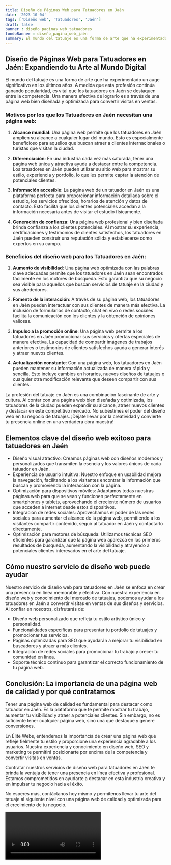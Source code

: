 ```yaml
---
title: Diseño de Páginas Web para Tatuadores en Jaén
date: '2023-10-04'
tags: ['Diseño web', 'Tatuadores', 'Jaén']
draft: false
banner : diseño_paginas_web_tatuadores
fondoBanner : diseño_pagina_web_jaén
summary: El mundo del tatuaje es una forma de arte que ha experimentado un auge significativo en los últimos años. A medida que esta profesión continúa ganando popularidad, es vital que los tatuadores en Jaén se destaquen entre la competencia. Una manera efectiva de lograrlo es a través de una página web bien diseñada y optimizada para convertir visitas en ventas.
---
```


## Diseño de Páginas Web para Tatuadores en Jaén: Expandiendo tu Arte al Mundo Digital

El mundo del tatuaje es una forma de arte que ha experimentado un auge significativo en los últimos años. A medida que esta profesión continúa ganando popularidad, es vital que los tatuadores en Jaén se destaquen entre la competencia. Una manera efectiva de lograrlo es a través de una página web bien diseñada y optimizada para convertir visitas en ventas.

### Motivos por los que los Tatuadores en Jaén necesitan una página web:

1. **Alcance mundial**: Una página web permite que los tatuadores en Jaén amplíen su alcance a cualquier lugar del mundo. Esto es especialmente beneficioso para aquellos que buscan atraer a clientes internacionales o turistas que visitan la ciudad.

2. **Diferenciación**: En una industria cada vez más saturada, tener una página web única y atractiva ayuda a destacar entre la competencia. Los tatuadores en Jaén pueden utilizar su sitio web para mostrar su estilo, experiencia y portfolio, lo que les permite captar la atención de potenciales clientes.

3. **Información accesible**: La página web de un tatuador en Jaén es una plataforma perfecta para proporcionar información detallada sobre el estudio, los servicios ofrecidos, horarios de atención y datos de contacto. Esto facilita que los clientes potenciales accedan a la información necesaria antes de visitar el estudio físicamente.

4. **Generación de confianza**: Una página web profesional y bien diseñada brinda confianza a los clientes potenciales. Al mostrar su experiencia, certificaciones y testimonios de clientes satisfechos, los tatuadores en Jaén pueden construir una reputación sólida y establecerse como expertos en su campo.

### Beneficios del diseño web para los Tatuadores en Jaén:

1. **Aumento de visibilidad**: Una página web optimizada con las palabras clave adecuadas permite que los tatuadores en Jaén sean encontrados fácilmente en los motores de búsqueda. Esto garantiza que su negocio sea visible para aquellos que buscan servicios de tatuaje en la ciudad y sus alrededores.

2. **Fomento de la interacción**: A través de su página web, los tatuadores en Jaén pueden interactuar con sus clientes de manera más efectiva. La inclusión de formularios de contacto, chat en vivo o redes sociales facilita la comunicación con los clientes y la obtención de opiniones valiosas.

3. **Impulso a la promoción online**: Una página web permite a los tatuadores en Jaén promocionar sus servicios y ofertas especiales de manera efectiva. La capacidad de compartir imágenes de trabajos anteriores o testimonios de clientes satisfechos ayuda a generar interés y atraer nuevos clientes.

4. **Actualización constante**: Con una página web, los tatuadores en Jaén pueden mantener su información actualizada de manera rápida y sencilla. Esto incluye cambios en horarios, nuevos diseños de tatuajes o cualquier otra modificación relevante que deseen compartir con sus clientes.

La profesión del tatuaje en Jaén es una combinación fascinante de arte y cultura. Al contar con una página web bien diseñada y optimizada, los tatuadores de la ciudad pueden expandir su alcance, atraer nuevos clientes y destacar en este competitivo mercado. No subestimes el poder del diseño web en tu negocio de tatuajes. ¡Déjate llevar por la creatividad y convierte tu presencia online en una verdadera obra maestra!

<GifSeo />

<Cta />

## Elementos clave del diseño web exitoso para tatuadores en Jaén

- Diseño visual atractivo: Creamos páginas web con diseños modernos y personalizados que transmiten la esencia y los valores únicos de cada tatuador en Jaén.
- Experiencia de usuario intuitiva: Nuestro enfoque en usabilidad mejora la navegación, facilitando a los visitantes encontrar la información que buscan y promoviendo la interacción con la página.
- Optimización para dispositivos móviles: Adaptamos todas nuestras páginas web para que se vean y funcionen perfectamente en smartphones y tablets, aprovechando el creciente número de usuarios que acceden a internet desde estos dispositivos.
- Integración de redes sociales: Aprovechamos el poder de las redes sociales para aumentar el alcance de la página web, permitiendo a los visitantes compartir contenido, seguir al tatuador en Jaén y contactarlo directamente.
- Optimización para motores de búsqueda: Utilizamos técnicas SEO eficientes para garantizar que la página web aparezca en los primeros resultados de búsqueda, aumentando la visibilidad y atrayendo a potenciales clientes interesados en el arte del tatuaje.

## Cómo nuestro servicio de diseño web puede ayudar

Nuestro servicio de diseño web para tatuadores en Jaén se enfoca en crear una presencia en línea memorable y efectiva. Con nuestra experiencia en diseño web y conocimiento del mercado de tatuajes, podemos ayudar a los tatuadores en Jaén a convertir visitas en ventas de sus diseños y servicios. Al confiar en nosotros, disfrutarás de:

- Diseño web personalizado que refleja tu estilo artístico único y personalidad.
- Funcionalidades específicas para presentar tu portfolio de tatuajes y promocionar tus servicios.
- Páginas optimizadas para SEO que ayudarán a mejorar tu visibilidad en buscadores y atraer a más clientes.
- Integración de redes sociales para promocionar tu trabajo y crecer tu comunidad en línea.
- Soporte técnico continuo para garantizar el correcto funcionamiento de tu página web.

## Conclusión: La importancia de una página web de calidad y por qué contratarnos

Tener una página web de calidad es fundamental para destacar como tatuador en Jaén. Es la plataforma que te permite mostrar tu trabajo, aumentar tu visibilidad y atraer a potenciales clientes. Sin embargo, no es suficiente tener cualquier página web, sino una que destaque y genere conversiones.

En Élite Webs, entendemos la importancia de crear una página web que refleje fielmente tu estilo y proporcione una experiencia agradable a los usuarios. Nuestra experiencia y conocimiento en diseño web, SEO y marketing te permitirá posicionarte por encima de la competencia y convertir visitas en ventas.

Contratar nuestros servicios de diseño web para tatuadores en Jaén te brinda la ventaja de tener una presencia en línea efectiva y profesional. Estamos comprometidos en ayudarte a destacar en esta industria creativa y en impulsar tu negocio hacia el éxito.

No esperes más, contáctanos hoy mismo y permítenos llevar tu arte del tatuaje al siguiente nivel con una página web de calidad y optimizada para el crecimiento de tu negocio.

<Video />

<CtaBot job='Tatuadores' city='Jaén'/>

<Gmaps query='Jaén+españa+maps' />
